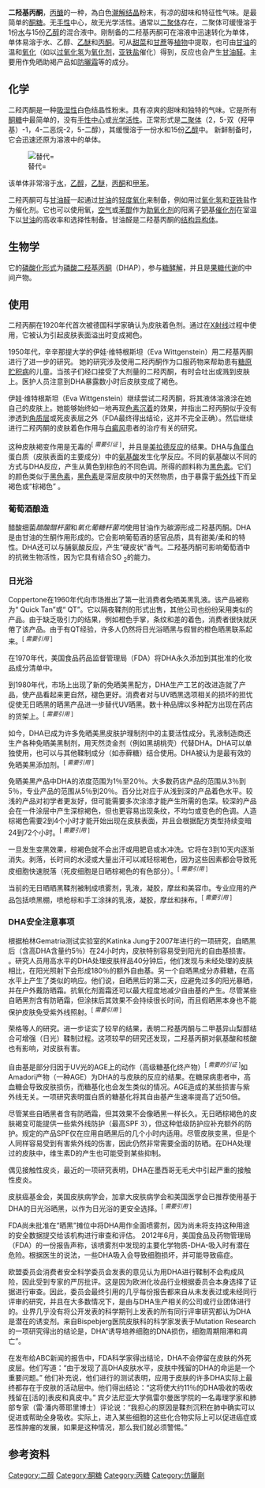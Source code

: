 {{校对翻译}}{{Expand English|Dihydroxyacetone}}
{{chembox
| NameEn = Dihydroxyacetone
| ImageFile = Dihydroxyacetone.png
|   ImageSize = 190px
| ImageFile2 = Dihydroxyacetone 3D ball.png
|   ImageSize2 = 190px
|   ImageName = Dihydroxyacetone
| IUPACName = 1,3-Dihydroxypropan-2-one
|   OtherNames = 二羟基丙酮、DHA
|Section1={{Chembox Identifiers
| UNII_Ref = {{fdacite|correct|FDA}}
| UNII = O10DDW6JOO
| KEGG_Ref = {{keggcite|correct|kegg}}
| KEGG = D07841
| InChI = 1/C3H6O3/c4-1-3(6)2-5/h4-5H,1-2H2
| PubChem = 670
| ChEMBL_Ref = {{ebicite|changed|EBI}}
| ChEMBL = 1229937
| InChIKey = RXKJFZQQPQGTFL-UHFFFAOYAE
| StdInChI_Ref = {{stdinchicite|correct|chemspider}}
| StdInChI = 1S/C3H6O3/c4-1-3(6)2-5/h4-5H,1-2H2
| StdInChIKey_Ref = {{stdinchicite|correct|chemspider}}
| StdInChIKey = RXKJFZQQPQGTFL-UHFFFAOYSA-N
| CASNo = 96-26-4
| CASNo_Ref = {{cascite|correct|CAS}}
| EC_number = 202-494-5
| ChemSpiderID_Ref = {{chemspidercite|correct|chemspider}}
| ChemSpiderID = 650
| DrugBank_Ref = {{drugbankcite|correct|drugbank}}
| DrugBank = DB01775
| ChEBI_Ref = {{ebicite|correct|EBI}}
| ChEBI = 16016
| SMILES = O=C(CO)CO
}}
|Section2 = {{Chembox Properties
|   Reference = <ref>{{RubberBible62nd|page=C-74}}.</ref>
|   Formula = C<sub>3</sub>H<sub>6</sub>O<sub>3</sub>
|   MolarMass = 90.078 
|   MeltingPt = 89–91 °C
|   BoilingPt = 
  }}
| Section7 = {{Chembox Hazards
|   Reference = <ref>{{GHS class NZ|id=11687|accessdate=2009-09-03}}.</ref>
|   GHSPictograms = {{GHS exclamation mark|Eye Irrit. 2}}
|   GHSSignalWord = WARNING
|   HPhrases = {{H-phrases|319}}
|   PPhrases = {{P-phrases|264|280|305+351+338|337+313}}
  }}
}}
'''二羟基丙酮'''，[[丙醣|丙醣]]的一种，為白色[[潮解|潮解]][[结晶|结晶]]粉末，有凉的甜味和特征性气味。是最简单的[[酮糖|酮糖]]。无[[手性|手性]]中心，故无光学活性。通常以[[二聚体|二聚体]]存在，二聚体可缓慢溶于1份[[水|水]]与15份[[乙醇|乙醇]]的混合液中。刚制备的二羟基丙酮可在溶液中迅速转化为单体，单体易溶于水、乙醇、[[乙醚|乙醚]]和[[丙酮|丙酮]]。可从[[甜菜|甜菜]]和[[甘蔗|甘蔗]]等[[植物|植物]]中提取，也可由[[甘油|甘油]]的温和[[氧化|氧化]]（如以[[过氧化氢|过氧化氢]]为[[氧化剂|氧化剂]]，[[鐵|亚铁]][[盐|盐]]催化）得到，反应也会产生[[甘油醛|甘油醛]]。主要用作免晒助褐产品如[[防曬霜|防曬霜]]等的成分。

== 化学 ==
二羟丙酮是一种[[吸濕性|吸湿性]]白色结晶性粉末。具有凉爽的甜味和独特的气味。它是所有[[酮糖|酮糖]]中最简单的，没有[[手性中心|手性中心]]或[[光學活性|光学活性]]。正常形式是[[二聚体|二聚体]]（2，5-双（羟甲基）-1，4-二恶烷-2，5-二醇），其缓慢溶于一份水和15份[[乙醇|乙醇]]中。 新鲜制备时，它会迅速还原为溶液中的单体。

[[File:DHA_dimer_monomer.png|替代=]]

该单体非常溶于[[水|水]]，[[乙醇|乙醇]]，[[乙醚|乙醚]]，[[丙酮|丙酮]]和[[甲苯|甲苯]]。

二羟丙酮可与[[甘油醛|甘油醛]]一起通过[[甘油|甘油]]的[[氧化|轻度氧化]]来制备，例如用过[[氧化氢|氧化氢]]和[[亚铁|亚铁]]盐作为催化剂。它也可以使用氧，[[空气|空气]]或[[苯醌|苯醌]]作为[[助氧化剂|助氧化剂]]的阳离子[[钯|钯]]基[[催化剂|催化剂]]在室温下以[[甘油|甘油]]的高收率和选择性制备。甘油醛是二羟基丙酮的[[結構異構體|结构异构体]]。

== 生物学 ==
它的[[磷酸化|磷酸化形式]]为[[磷酸二羟丙酮|磷酸二羟基丙酮]]（DHAP），参与[[糖酵解|糖酵解]]，并且是[[果糖|果糖代谢]]的中间产物。

== 使用 ==
二羟丙酮在1920年代首次被德国科学家确认为皮肤着色剂。通过在[[X射线|X射线]]过程中使用，它被认为引起皮肤表面溢出时变成褐色。

1950年代，辛辛那提大学的伊娃·维特根斯坦（Eva Wittgenstein）用二羟基丙酮进行了进一步的研究。 她的研究涉及使用二羟丙酮作为口服药物来帮助患有[[糖原贮积症|糖原贮积病]]的儿童。当孩子们经口接受了大剂量的二羟丙酮，有时会吐出或溅到皮肤上。医护人员注意到DHA暴露数小时后皮肤变成了褐色。

伊娃·维特根斯坦（Eva Wittgenstein）继续尝试二羟丙酮，将其液体溶液涂在她自己的皮肤上。她能够始终如一地再现[[色素沉積|色素沉着]]的效果，并指出二羟丙酮似乎没有渗透到[[角質層|角质层]]或死皮表层之外（FDA最终得出结论，这并不完全正确）。然后继续进行二羟丙酮的皮肤着色作用与[[白癜风|白癜风]]患者的治疗有关的研究。

这种皮肤褐变作用是无毒的<sup>[ ''需要引证'' ]</sup>，并且是[[美拉德反应|美拉德反应]]的结果。DHA与[[角蛋白|角蛋白]]蛋白质（皮肤表面的主要成分）中的[[氨基酸|氨基酸]]发生化学反应。不同的氨基酸以不同的方式与DHA反应，产生从黄色到棕色的不同色调。所得的颜料称为[[黑色素|黑色素]]。它们的颜色类似于[[黑色素|黑色素]]，[[黑色素|黑色素]]是深层皮肤中的天然物质，由于暴露于[[紫外线|紫外线]]下而呈褐色或“棕褐色” 。

=== 葡萄酒酿造 ===
醋酸细菌''醋酸醋杆菌''和''氧化葡糖杆菌均''使用甘油作为碳源形成二羟基丙酮。DHA是由甘油的生酮作用形成的。它会影响葡萄酒的感官品质，具有甜美/柔和的特性。DHA还可以与脯氨酸反应，产生“硬皮状”香气。二羟基丙酮可影响葡萄酒中的抗微生物活性，因为它具有结合SO <sub>2</sub>的能力。

=== 日光浴 ===
Coppertone在1960年代向市场推出了第一批消费者免晒美黑乳液。该产品被称为“ Quick Tan”或“ QT”。它以隔夜鞣剂的形式出售，其他公司也纷纷采用类似的产品。由于缺乏吸引力的结果，例如橙色手掌，条纹和差的着色，消费者很快就厌倦了该产品。由于有QT经验，许多人仍然将日光浴晒黑与假冒的橙色晒黑联系起来。<sup>[ ''需要引用'' ]</sup>

在1970年代，美国食品药品监督管理局（FDA）将DHA永久添加到其批准的化妆品成分清单中。

到1980年代，市场上出现了新的免晒美黑配方，DHA生产工艺的改进造就了产品，使产品看起来更自然，褪色更好。消费者对与UV晒黑选项相关的损坏的担忧促使无日晒黑的晒黑产品进一步替代UV晒黑。数十种品牌以多种配方出现在药店的货架上。<sup>[ ''需要引用'' ]</sup>

如今，DHA已成为许多免晒美黑皮肤护理制剂中的主要活性成分。乳液制造商还生产各种免晒美黑制剂，用天然烫金剂（例如黑胡桃壳）代替DHA。DHA可以单独使用，也可以与其他鞣制成分（如赤藓糖）结合使用。DHA被认为是最有效的免晒美黑添加剂。<sup>[ ''需要引用'' ]</sup>

免晒美黑产品中DHA的浓度范围为1％至20％。大多数药店产品的范围从3％到5％，专业产品的范围从5％到20％。百分比对应于从浅到深的产品着色水平。较浅的产品对初学者更友好，但可能需要多次涂漆才能产生所需的色深。较深的产品会在一件涂层中产生深棕褐色，但也更容易出现条纹，不均匀或变色的色调。人造棕褐色需要2到4个小时才能开始出现在皮肤表面，并且会根据配方类型持续变暗24到72个小时。<sup>[ ''需要引用'' ]</sup>

一旦发生变黑效果，棕褐色就不会出汗或用肥皂或水冲洗。它将在3到10天内逐渐消失。剥落，长时间的水浸或大量出汗可以减轻棕褐色，因为这些因素都会导致死皮细胞快速脱落（死皮细胞是日晒棕褐色的有色部分）。<sup>[ ''需要引用'' ]</sup>

当前的无日晒晒黑鞣剂被制成喷雾剂，乳液，凝胶，摩丝和美容巾。专业应用的产品包括喷黑棚，喷枪棕和手工涂抹的乳液，凝胶，摩丝和抹布。<sup>[ ''需要引用'' ]</sup>

=== DHA安全注意事项 ===
根据柏林Gematria测试实验室的Katinka Jung于2007年进行的一项研究，自晒黑后（含高DHA含量约5％）在24小时内，皮肤特别容易受到阳光的自由基损害。 。研究人员用高水平的DHA处理皮肤样品40分钟后，他们发现与未经处理的皮肤相比，在阳光照射下会形成180％的额外自由基。另一个自晒黑成分赤藓糖，在高水平上产生了类似的响应。他们说，自晒黑后的第二天，应避免过多的阳光暴晒，并在户外戴防晒霜。抗氧化剂面霜还可以最大程度地减少自由基的产生。尽管某些自晒黑剂含有防晒霜，但涂抹后其效果不会持续很长时间，而且假晒黑本身也不能保护皮肤免受紫外线照射。<sup>[ ''需要引用'' ]</sup>

荣格等人的研究。进一步证实了较早的结果，表明二羟基丙酮与二甲基异山梨醇结合可增强（日光）鞣制过程。这项较早的研究还发现，二羟基丙酮对氨基酸和核酸也有影响，对皮肤有害。

自由基是部分归因于UV光的AGE上的动作（高级糖基化终产物）<sup>[ ''需要的引证'' ]</sup>如Amadori产物（一种AGE）为DHA的与皮肤的反应的结果。在糖尿病患者中，高血糖会导致皮肤损伤，而糖基化也会发生类似的情况。AGE造成的某些损害与紫外线无关。一项研究表明蛋白质的糖基化将其自由基产生速率提高了近50倍。

尽管某些自晒黑者含有防晒霜，但其效果不会像晒黑一样长久。无日晒棕褐色的皮肤褐变可能提供一些紫外线防护（最高SPF 3），但这种低级防护应补充额外的防护。规定的产品SPF仅在应用自晒黑后的几个小时内适用。尽管皮肤变黑，但是个人同样容易受到有害紫外线的伤害，因此仍然非常需要全面的防晒。在DHA处理过的皮肤中，维生素D的产生也可能受到某些抑制。

偶见接触性皮炎，最近的一项研究表明，DHA在墨西哥无毛犬中引起严重的接触性皮炎。

皮肤癌基金会，美国皮肤病学会，加拿大皮肤病学会和美国医学会已推荐使用基于DHA的日光浴晒黑，以作为日光浴的更安全选择。<sup>[ ''需要引用'' ]</sup>

FDA尚未批准在“晒黑”摊位中将DHA用作全面喷雾剂，因为尚未将支持这种用途的安全数据提交给该机构进行审查和评估。 2012年6月，美国食品及药物管理局（FDA）的一份报告声称，该喷雾剂中发现的主要化学物质-DHA-吸入时有潜在危险。根据医生的说法，一些DHA吸入会导致细胞损坏，并可能导致癌症。

欧盟委员会消费者安全科学委员会发表的意见认为用DHA进行鞣制不会构成风险，因此受到专家的严厉批评。这是因为欧洲化妆品行业根据委员会本身选择了证据进行审查。因此，委员会最终引用的几乎每份报告都来自从未发表过或未经同行评审的研究，并且在大多数情况下，是由与DHA生产相关的公司或行业团体进行的。业界几乎没有将公开发表的科学期刊上发表的所有同行评审研究都认为DHA是潜在的诱变剂。来自Bispebjerg医院皮肤科的科学家发表于Mutation Research的一项研究得出的结论是，DHA“诱导培养细胞的DNA损伤，细胞周期阻滞和凋亡”。

在发布给ABC新闻的报告中，FDA科学家得出结论，DHA不会停留在皮肤的外死皮层。他们写道：“由于发现了高DHA皮肤水平，皮肤中残留的DHA的命运是一个重要问题。” 他们补充说，他们进行的测试表明，应用于皮肤的许多DHA实际上最终都存在于皮肤的活动层中。他们得出结论：“这将使大约11％的DHA吸收的吸收残留在[活的]表皮和真皮中。” 宾夕法尼亚大学佩雷​​尔曼医学院的一名毒理学家和肺部专家（雷·潘内蒂耶里博士）评论说：“我担心的原因是鞣剂沉积在肺中确实可以促进或帮助全身吸收。实际上，进入某些细胞的这些化合物实际上可以促进癌症或恶性肿瘤的发展，如果是这种情况，那么我们就必须警惕。” 

==参考资料==
{{reflist}}

{{醣類}}

[[Category:二醇|Category:二醇]]
[[Category:酮糖|Category:酮糖]]
[[Category:丙糖|Category:丙糖]]
[[Category:仿曬劑|Category:仿曬劑]]